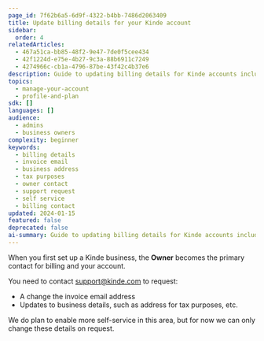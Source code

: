 ```yaml
---
page_id: 7f62b6a5-6d9f-4322-b4bb-7486d2063409
title: Update billing details for your Kinde account
sidebar:
  order: 4
relatedArticles:
  - 467a51ca-bb85-48f2-9e47-7de0f5cee434
  - 42f1224d-e75e-4b27-9c3a-88b6911c7249
  - 4274966c-cb1a-4796-87be-43f42c4b37e6
description: Guide to updating billing details for Kinde accounts including invoice email changes and business address updates via support requests.
topics:
  - manage-your-account
  - profile-and-plan
sdk: []
languages: []
audience:
  - admins
  - business owners
complexity: beginner
keywords:
  - billing details
  - invoice email
  - business address
  - tax purposes
  - owner contact
  - support request
  - self service
  - billing contact
updated: 2024-01-15
featured: false
deprecated: false
ai-summary: Guide to updating billing details for Kinde accounts including invoice email changes and business address updates via support requests.
---
```


When you first set up a Kinde business, the **Owner** becomes the primary contact for billing and your account. 

You need to contact support@kinde.com to request:
- A change the invoice email address
- Updates to business details, such as address for tax purposes, etc.

We do plan to enable more self-service in this area, but for now we can only change these details on request.
